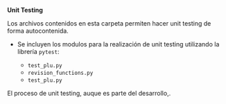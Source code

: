 **Unit Testing**

Los archivos contenidos en esta carpeta permiten hacer unit testing de forma autocontenida. 

- Se incluyen los modulos para la realización de unit testing utilizando la librería `pytest`:

  - `test_plu.py`
  - `revision_functions.py`
  - `test_plu.py`
  
El proceso de unit testing, auque es parte del desarrollo,.
